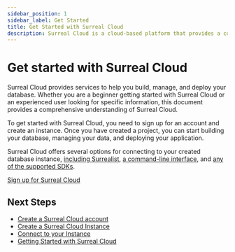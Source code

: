 ```yaml
---
sidebar_position: 1
sidebar_label: Get Started
title: Get Started with Surreal Cloud 
description: Surreal Cloud is a cloud-based platform that provides a comprehensive suite of tools and services to help you build, manage, and deploy your database.
---
```



# Get started with Surreal Cloud

Surreal Cloud provides services to help you build, manage, and deploy your database. Whether you are a beginner getting started with Surreal Cloud or an experienced user looking for specific information, this document provides a comprehensive understanding of Surreal Cloud.

To get started with Surreal Cloud, you need to sign up for an account and create an instance. Once you have created a project, you can start building your database, managing your data, and deploying your application.

Surreal Cloud offers several options for connecting to your created database instance, [including Surrealist](/docs/cloud/connect/surrealist), [a command-line interface](/docs/cloud/connect/cli), and [any of the supported SDKs](/docs/cloud/connect/sdk).

<a href="https://app.surrealdb.com/cloud" class="gradient-button group mt-2 mb-6">
  Sign up for Surreal Cloud

  <Icon name="fa6-solid:arrow-right" class="w-4 transition-transform group-hover:translate-x-1" />
</a>

## Next Steps

- [Create a Surreal Cloud account](/docs/cloud/getting-started/create-an-account)
- [Create a Surreal Cloud Instance](/docs/cloud/getting-started/create-an-instance)
- [Connect to your Instance](/docs/cloud/connect)
- [Getting Started with Surreal Cloud](https://youtu.be/upm1lwaHmwU?si=8Xcmz-wFt6OMDc6R)
